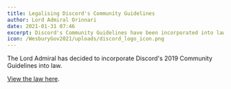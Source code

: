 ```yaml
---
title: Legalising Discord's Community Guidelines
author: Lord Admiral Orinnari
date: 2021-01-31 07:46
excerpt: Discord's Community Guidelines have been incorporated into law.
icon: /WesburyGov2021/uploads/discord_logo_icon.png
---
```

The Lord Admiral has decided to incorporate Discord's 2019 Community Guidelines
into law.

[View the law here](/WesburyGov2021/laws/discord-moderation).
